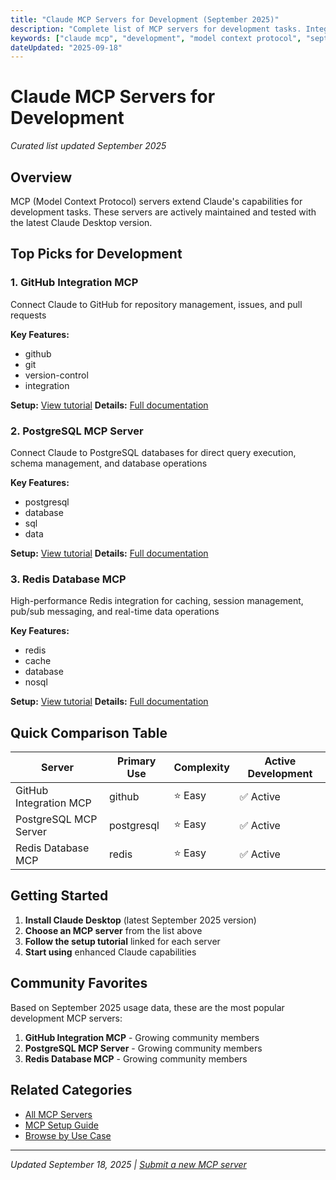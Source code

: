 ```yaml
---
title: "Claude MCP Servers for Development (September 2025)"
description: "Complete list of MCP servers for development tasks. Integration guides and setup instructions included."
keywords: ["claude mcp", "development", "model context protocol", "september 2025"]
dateUpdated: "2025-09-18"
---
```


# Claude MCP Servers for Development

*Curated list updated September 2025*

## Overview

MCP (Model Context Protocol) servers extend Claude's capabilities for development tasks. These servers are actively maintained and tested with the latest Claude Desktop version.

## Top Picks for Development


### 1. GitHub Integration MCP

Connect Claude to GitHub for repository management, issues, and pull requests

**Key Features:**
- github
- git
- version-control
- integration

**Setup:** [View tutorial](/tutorials/setup-github-integration)
**Details:** [Full documentation](/mcp/github-integration)


### 2. PostgreSQL MCP Server

Connect Claude to PostgreSQL databases for direct query execution, schema management, and database operations

**Key Features:**
- postgresql
- database
- sql
- data

**Setup:** [View tutorial](/tutorials/setup-postgresql-mcp)
**Details:** [Full documentation](/mcp/postgresql-mcp)


### 3. Redis Database MCP

High-performance Redis integration for caching, session management, pub/sub messaging, and real-time data operations

**Key Features:**
- redis
- cache
- database
- nosql

**Setup:** [View tutorial](/tutorials/setup-redis-database)
**Details:** [Full documentation](/mcp/redis-database)


## Quick Comparison Table

| Server | Primary Use | Complexity | Active Development |
|--------|-------------|------------|-------------------|
| GitHub Integration MCP | github | ⭐ Easy | ✅ Active |
| PostgreSQL MCP Server | postgresql | ⭐ Easy | ✅ Active |
| Redis Database MCP | redis | ⭐ Easy | ✅ Active |

## Getting Started

1. **Install Claude Desktop** (latest September 2025 version)
2. **Choose an MCP server** from the list above
3. **Follow the setup tutorial** linked for each server
4. **Start using** enhanced Claude capabilities

## Community Favorites

Based on September 2025 usage data, these are the most popular development MCP servers:

1. **GitHub Integration MCP** - Growing community members
2. **PostgreSQL MCP Server** - Growing community members
3. **Redis Database MCP** - Growing community members

## Related Categories

- [All MCP Servers](/mcp)
- [MCP Setup Guide](/tutorials/mcp-setup-september-2025)
- [Browse by Use Case](/use-cases)

---

*Updated September 18, 2025 | [Submit a new MCP server](/submit)*
